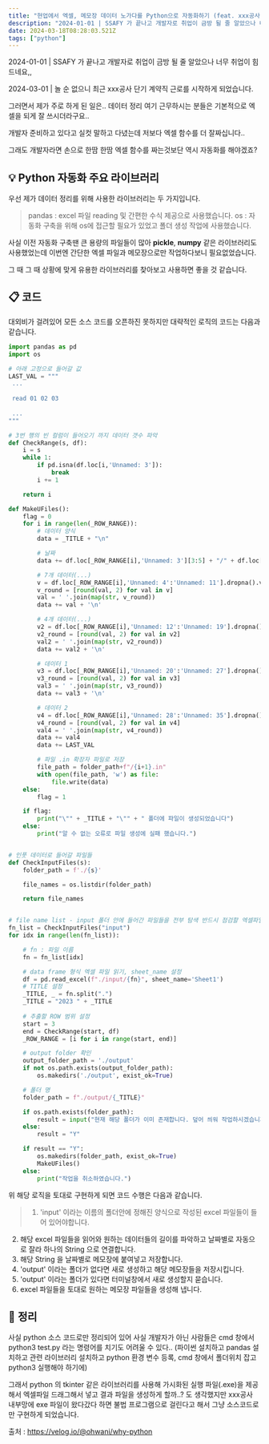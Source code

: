 ```yaml
---
title: "현업에서 엑셀, 메모장 데이터 노가다를 Python으로 자동화하기 (feat. xxx공사)"
description: "2024-01-01 | SSAFY 가 끝나고 개발자로 취업이 금방 될 줄 알았으나 너무 취업이 힘드네요,,2024-03-01 | 놀 순 없으니 최근 xxx공사 단기 계약직 근로를 시작하게 되었습니다.그러면서 제가 주로 하게 된 일은.. 데이터 정리 여기 근무하시는 분들"
date: 2024-03-18T08:28:03.521Z
tags: ["python"]
---
```

2024-01-01 | SSAFY 가 끝나고 개발자로 취업이 금방 될 줄 알았으나 너무 취업이 힘드네요,,

2024-03-01 | 놀 순 없으니 최근 xxx공사 단기 계약직 근로를 시작하게 되었습니다.

그러면서 제가 주로 하게 된 일은.. 데이터 정리 여기 근무하시는 분들은 기본적으로 엑셀을 되게 잘 쓰시더라구요..

개발자 준비하고 있다고 실컷 말하고 다녔는데 저보다 엑셀 함수를 더 잘짜십니다..

그래도 개발자라면 손으로 한땀 한땀 엑셀 함수를 짜는것보단 역시 자동화를 해야겠죠?

## 💡 Python 자동화 주요 라이브러리
우선 제가 데이터 정리를 위해 사용한 라이브러리는 두 가지입니다.
> pandas : excel 파일 reading 및 간편한 수식 제공으로 사용했습니다.
os : 자동화 구축을 위해 os에 접근할 필요가 있었고 폴더 생성 작업에 사용했습니다.

 사실 이전 자동화 구축땐 큰 용량의 파일들이 많아 **pickle**, **numpy** 같은 라이브러리도 사용했었는데 이번엔 간단한 엑셀 파일과 메모장으로만 작업하다보니 필요없었습니다.

그 때 그 때 상황에 맞게 유용한 라이브러리를 찾아보고 사용하면 좋을 것 같습니다.

## 📋 코드
대외비가 걸려있어 모든 소스 코드를 오픈하진 못하지만 대략적인 로직의 코드는 다음과 같습니다.
```python
import pandas as pd
import os

# 아래 고정으로 들어갈 값
LAST_VAL = """
 ...
 
 read 01 02 03
 
 ...
"""

# 3번 행의 빈 컬럼이 들어오기 까지 데이터 갯수 파악
def CheckRange(s, df):
    i = s
    while 1:
        if pd.isna(df.loc[i,'Unnamed: 3']):
            break
        i += 1

    return i

def MakeUFiles():
    flag = 0
    for i in range(len(_ROW_RANGE)):
        # 데이터 양식
        data = _TITLE + "\n"

        # 날짜
        data += df.loc[_ROW_RANGE[i],'Unnamed: 3'][3:5] + "/" + df.loc[_ROW_RANGE[i],'Unnamed: 3'][6:8] + " " + df.loc[_ROW_RANGE[i],'Unnamed: 3'][9:11] + '\n'

        # 7개 데이터(...)
        v = df.loc[_ROW_RANGE[i],'Unnamed: 4':'Unnamed: 11'].dropna().values
        v_round = [round(val, 2) for val in v]
        val = ' '.join(map(str, v_round))
        data += val + '\n'

        # 4개 데이터(...)
        v2 = df.loc[_ROW_RANGE[i],'Unnamed: 12':'Unnamed: 19'].dropna().values
        v2_round = [round(val, 2) for val in v2]
        val2 = ' '.join(map(str, v2_round))
        data += val2 + '\n'

        # 데이터 1
        v3 = df.loc[_ROW_RANGE[i],'Unnamed: 20':'Unnamed: 27'].dropna().values
        v3_round = [round(val, 2) for val in v3]
        val3 = ' '.join(map(str, v3_round))
        data += val3 + '\n'

        # 데이터 2
        v4 = df.loc[_ROW_RANGE[i],'Unnamed: 28':'Unnamed: 35'].dropna().values
        v4_round = [round(val, 2) for val in v4]
        val4 = ' '.join(map(str, v4_round))
        data += val4
        data += LAST_VAL

        # 파일 .in 확장자 파일로 저장
        file_path = folder_path+f"/{i+1}.in"
        with open(file_path, 'w') as file:
            file.write(data)
    else:
        flag = 1

    if flag:
        print("\"" + _TITLE + "\"" + " 폴더에 파일이 생성되었습니다")
    else:
        print("알 수 없는 오류로 파일 생성에 실패 했습니다.")


# 인풋 데이터로 들어갈 파일들
def CheckInputFiles(s):
    folder_path = f'./{s}'

    file_names = os.listdir(folder_path)

    return file_names


# file name list - input 폴더 안에 들어간 파일들을 전부 탐색 반드시 점검할 엑셀파일만 넣을것.
fn_list = CheckInputFiles("input")
for idx in range(len(fn_list)):

    # fn : 파일 이름
    fn = fn_list[idx]

    # data frame 형식 엑셀 파일 읽기, sheet_name 설정
    df = pd.read_excel(f"./input/{fn}", sheet_name='Sheet1')
    # TITLE 설정
    _TITLE, _ = fn.split(".")
    _TITLE = "2023 " + _TITLE
    
    # 추출할 ROW 범위 설정
    start = 3
    end = CheckRange(start, df)
    _ROW_RANGE = [i for i in range(start, end)]

    # output folder 확인
    output_folder_path = './output'
    if not os.path.exists(output_folder_path):
        os.makedirs('./output', exist_ok=True)

    # 폴더 명
    folder_path = f"./output/{_TITLE}"

    if os.path.exists(folder_path):
        result = input("현재 해당 폴더가 이미 존재합니다. 덮어 씌워 작업하시겠습니까? (Y/N)")
    else:
        result = "Y"

    if result == "Y":
        os.makedirs(folder_path, exist_ok=True)
        MakeUFiles()
    else:
        print("작업을 취소하였습니다.")

```

위 해당 로직을 토대로 구현하게 되면 코드 수행은 다음과 같습니다.
> 1. 'input' 이라는 이름의 폴더안에 정해진 양식으로 작성된 excel 파일들이 들어 있어야합니다.
2. 해당 excel 파일들을 읽어와 원하는 데이터들의 길이를 파악하고 날짜별로 자동으로 잘라 하나의 String 으로 연결합니다.
3. 해당 String 을 날짜별로 메모장에 붙여넣고 저장합니다.
4. 'output' 이라는 폴더가 없다면 새로 생성하고 해당 메모장들을 저장시킵니다.
5. 'output' 이라는 폴더가 있다면 터미널창에서 새로 생성할지 묻습니다.
6. excel 파일들을 토대로 원하는 메모장 파일들을 생성해 냅니다.

## 👀 정리

사실 python 소스 코드로만 정리되어 있어 사실 개발자가 아닌 사람들은 cmd 창에서 python3 test.py 라는 명령어를 치기도 어려울 수 있다.. (파이썬 설치하고 pandas 설치하고 관련 라이브러리 설치하고 python 환경 변수 등록, cmd 창에서 폴더위치 잡고 python3 실행해야 하기에)

그래서 python 의 tkinter 같은 라이브러리를 사용해 가시화된 실행 파일(.exe)을 제공해서 엑셀파일 드래그해서 넣고 결과 파일을 생성하게 할까..? 도 생각했지만 xxx공사 내부망에 exe 파일이 왔다갔다 하면 불법 프로그램으로 걸린다고 해서 그냥 소스코드로만 구현하게 되었습니다.


출처 : https://velog.io/@ohwani/why-python